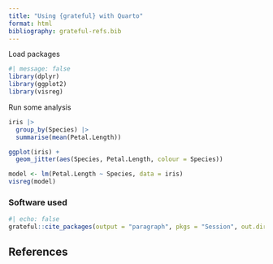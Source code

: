 ```yaml
---
title: "Using {grateful} with Quarto"
format: html
bibliography: grateful-refs.bib
---
```


Load packages

```r
#| message: false
library(dplyr)
library(ggplot2)
library(visreg)
```

Run some analysis

```r
iris |> 
  group_by(Species) |> 
  summarise(mean(Petal.Length))

ggplot(iris) +
  geom_jitter(aes(Species, Petal.Length, colour = Species))

model <- lm(Petal.Length ~ Species, data = iris)
visreg(model)
```

### Software used

```r
#| echo: false
grateful::cite_packages(output = "paragraph", pkgs = "Session", out.dir = ".")
```

## References

